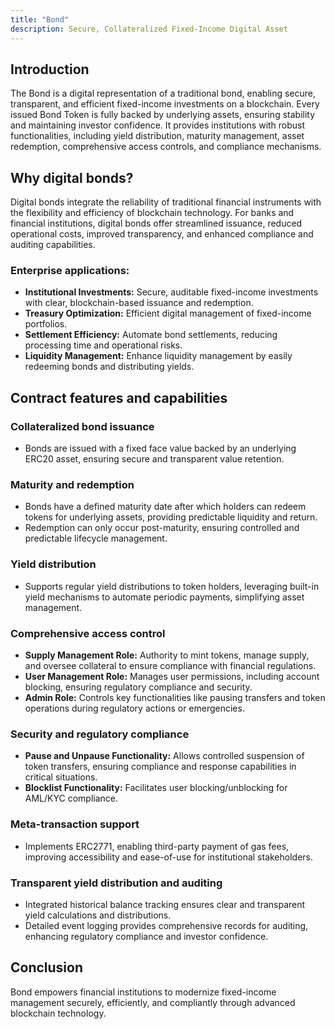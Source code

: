```yaml
---
title: "Bond"
description: Secure, Collateralized Fixed-Income Digital Asset
---
```


## Introduction

The Bond is a digital representation of a traditional bond, enabling secure,
transparent, and efficient fixed-income investments on a blockchain. Every
issued Bond Token is fully backed by underlying assets, ensuring stability and
maintaining investor confidence. It provides institutions with robust
functionalities, including yield distribution, maturity management, asset
redemption, comprehensive access controls, and compliance mechanisms.

## Why digital bonds?

Digital bonds integrate the reliability of traditional financial instruments
with the flexibility and efficiency of blockchain technology. For banks and
financial institutions, digital bonds offer streamlined issuance, reduced
operational costs, improved transparency, and enhanced compliance and auditing
capabilities.

### Enterprise applications:

- **Institutional Investments:** Secure, auditable fixed-income investments with
  clear, blockchain-based issuance and redemption.
- **Treasury Optimization:** Efficient digital management of fixed-income
  portfolios.
- **Settlement Efficiency:** Automate bond settlements, reducing processing time
  and operational risks.
- **Liquidity Management:** Enhance liquidity management by easily redeeming
  bonds and distributing yields.

## Contract features and capabilities

### Collateralized bond issuance

- Bonds are issued with a fixed face value backed by an underlying ERC20 asset,
  ensuring secure and transparent value retention.

### Maturity and redemption

- Bonds have a defined maturity date after which holders can redeem tokens for
  underlying assets, providing predictable liquidity and return.
- Redemption can only occur post-maturity, ensuring controlled and predictable
  lifecycle management.

### Yield distribution

- Supports regular yield distributions to token holders, leveraging built-in
  yield mechanisms to automate periodic payments, simplifying asset management.

### Comprehensive access control

- **Supply Management Role:** Authority to mint tokens, manage supply, and
  oversee collateral to ensure compliance with financial regulations.
- **User Management Role:** Manages user permissions, including account
  blocking, ensuring regulatory compliance and security.
- **Admin Role:** Controls key functionalities like pausing transfers and token
  operations during regulatory actions or emergencies.

### Security and regulatory compliance

- **Pause and Unpause Functionality:** Allows controlled suspension of token
  transfers, ensuring compliance and response capabilities in critical
  situations.
- **Blocklist Functionality:** Facilitates user blocking/unblocking for AML/KYC
  compliance.

### Meta-transaction support

- Implements ERC2771, enabling third-party payment of gas fees, improving
  accessibility and ease-of-use for institutional stakeholders.

### Transparent yield distribution and auditing

- Integrated historical balance tracking ensures clear and transparent yield
  calculations and distributions.
- Detailed event logging provides comprehensive records for auditing, enhancing
  regulatory compliance and investor confidence.

## Conclusion

Bond empowers financial institutions to modernize fixed-income management
securely, efficiently, and compliantly through advanced blockchain technology.
